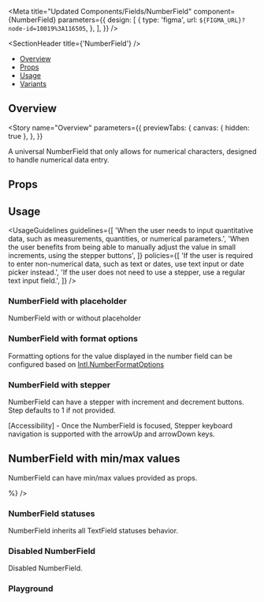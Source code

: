 
<Meta
  title="Updated Components/Fields/NumberField"
  component={NumberField}
  parameters={{
    design: [
      {
        type: 'figma',
        url: `${FIGMA_URL}?node-id=10019%3A116505`,
      },
    ],
  }}
/>

<SectionHeader title={'NumberField'} />

- [Overview](#overview)
- [Props](#props)
- [Usage](#usage)
- [Variants](#variants)

## Overview

<Story
  name="Overview"
  parameters={{
    previewTabs: {
      canvas: { hidden: true },
    },
  }}
>
  <Overview>
    A universal NumberField that only allows for numerical characters, designed to handle numerical
    data entry.
  </Overview>
</Story>

## Props

<Props of={NumberField} />

## Usage

<UsageGuidelines
  guidelines={[
    'When the user needs to input quantitative data, such as measurements, quantities, or numerical parameters.',
    'When the user benefits from being able to manually adjust the value in small increments, using the stepper buttons',
  ]}
  policies={[
    'If the user is required to enter non-numerical data, such as text or dates, use text input or date picker instead.',
    'If the user does not need to use a stepper, use a regular text input field.',
  ]}
/>

<SubsectionHeader title="Variants" />

### NumberField with placeholder

NumberField with or without placeholder

<Preview>
  <Story name="NumberField with placeholder">
    <Stack>
      <NumberField label={'NumberField'} />
      <NumberField label={'NumberField'} placeholder={'Placeholder'} />
    </Stack>
  </Story>
</Preview>

### NumberField with format options

Formatting options for the value displayed in the number field can be configured based on
[Intl.NumberFormatOptions](https://developer.mozilla.org/en-US/docs/Web/JavaScript/Reference/Global_Objects/Intl/NumberFormat/NumberFormat)

<Preview>
  <Story name="NumberField with format options">
    <Stack>
      <NumberField
        label={'NumberField'}
        formatOptions={{
          minimumFractionDigits: number('minimumFractionDigits', 2),
          maximumFractionDigits: number('maximumFractionDigits', 2),
        }}
      />
    </Stack>
  </Story>
</Preview>

### NumberField with stepper

NumberField can have a stepper with increment and decrement buttons. Step defaults to 1 if not provided.

<Tip>
  [Accessibility] - Once the NumberField is focused, Stepper keyboard navigation is supported with
  the arrowUp and arrowDown keys.
</Tip>

<Preview>
  <Story name="NumberField with stepper">
    <Stack>
      <NumberField label={'NumberField'} hasStepper step={number('Step', undefined)} />
    </Stack>
  </Story>
</Preview>

## NumberField with min/max values

NumberField can have min/max values provided as props.

<Preview>
  <Story name="NumberField with min/max values">
    <Stack>
      <NumberField
        label={'NumberField'}
        minValue={number('minValue', undefined)}
        maxValue={number('maxValue', undefined)}
        suffix={<div style={{ color: 'gray' }}>%</div>}
      />
    </Stack>
  </Story>
</Preview>

### NumberField statuses

NumberField inherits all TextField statuses behavior.

<Preview>
  <Story name="NumberField statuses">
    <Stack>
      <NumberField
        label={'Normal'}
        status={{
          type: 'normal',
          hintMessage: text('Custom Hint Message', 'Hint in Text Field'),
        }}
      />
      <NumberField
        label={'Error'}
        status={{
          type: 'error',
          hintMessage: text('Custom Error Message', 'Error in Text Field'),
        }}
      />
      <NumberField
        label={'Read-only'}
        status={{
          type: 'read-only',
          hintMessage: text('Custom Hint Message', 'Hint in Text Field'),
        }}
      />
    </Stack>
  </Story>
</Preview>

### Disabled NumberField

Disabled NumberField.

<Preview>
  <Story name="Disabled NumberField">
    <Stack>
      <NumberField
        isDisabled
        label={'NumberField'}
        status={{
          type: 'normal',
          hintMessage: 'This field is disabled',
        }}
      />
    </Stack>
  </Story>
</Preview>

### Playground

<Preview>
  <Story name="Playground" parameters={{ decorators: [withKnobs] }}>
    <Stack>
      <NumberField
        label={text('Label', 'NumberField')}
        isDisabled={boolean('isDisabled', false)}
        isRequired={boolean('isRequired', false)}
        hasStepper={boolean('hasStepper', false)}
        minValue={number('minValue', undefined)}
        maxValue={number('maxValue', undefined)}
        step={number('step', undefined)}
        formatOptions={{
          minimumFractionDigits: number('minimumFractionDigits', 2),
          maximumFractionDigits: number('maximumFractionDigits', 2),
        }}
        status={{
          type: select('Status', ['error', 'normal', 'read-only'], 'normal'),
          hintMessage: text('Hint/Error message', 'Message in Number Field'),
        }}
      />
    </Stack>
  </Story>
</Preview>
